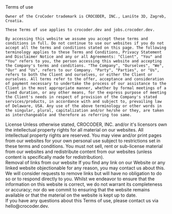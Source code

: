 


<Section style={{ paddingTop: 0, paddingBottom: "20px" }}>
  <Typography fontSize={34} element="h1" color="gray_2">Terms of use</Typography>
  <Typography element="div" fontSize={14} color="gray_11" style={{ lineHeight }}>

    Owner of the CroCoder trademark is CROCODER, INC., Lanište 3D, Zagreb, Croatia.

    These Terms of use applies to crocoder.dev and jobs.crocoder.dev.

    By accessing this website we assume you accept these terms and conditions in full. Do not continue to use our websites if you do not accept all the terms and conditions stated on this page. The following terminology applies to these Terms and Conditions, Privacy Statement and Disclaimer Notice and any or all Agreements: "Client", "You" and "You" refers to you, the person accessing this website and accepting the Company's terms and conditions. "The Company", "Ourselves", "We", "Our" and "Us", refers to our Company. "Party", "Parties", or "Us", refers to both the Client and ourselves, or either the Client or ourselves. All terms refer to the offer, acceptance and consideration of payment necessary to undertake the process of our assistance to the Client in the most appropriate manner, whether by formal meetings of a fixed duration, or any other means, for the express purpose of meeting the Client's needs in respect of provision of the Company's stated services/products, in accordance with and subject to, prevailing law of Delaware, USA. Any use of the above terminology or other words in the singular, plural, capitalization and/or he/she or they, are taken as interchangeable and therefore as referring too same.

  </Typography>
</Section>

<Section style={{ paddingTop: 0, paddingBottom: "20px" }}>
  <Typography fontSize={24} element="h2" color="gray_2">License</Typography>
  <Typography
    element="div"
    fontSize={14}
    color="gray_11"
    style={{ lineHeight }}
  >
    Unless otherwise stated, CROCODER, INC. and/or it's licensors own the
    intellectual property rights for all material on our websites. All
    intellectual property rights are reserved. You may view and/or print pages
    from our websites for your own personal use subject to restrictions set in
    these terms and conditions. You must not sell, rent or sub-license material
    from our websites and redistribute content from our websites (unless content
    is specifically made for redistribution).
  </Typography>
</Section>

<Section style={{ paddingTop: 0, paddingBottom: "20px" }}>
  <Typography fontSize={24} element="h2" color="gray_2">Removal of links from our website</Typography>
  <Typography
    element="div"
    fontSize={14}
    color="gray_11"
    style={{ lineHeight }}
  >
    If you find any link on our Website or any linked website objectionable for
    any reason, you may contact us about this. We will consider requests to
    remove links but will have no obligation to do so or to respond directly to
    you. Whilst we endeavor to ensure that the information on this website is
    correct, we do not warrant its completeness or accuracy; nor do we commit to
    ensuring that the website remains available or that the material on the
    website is kept up to date.
  </Typography>
</Section>
<Section style={{ paddingTop: 0, paddingBottom: "20px" }}>
  <Typography element="div" fontSize={14} color="gray_11" style={{ lineHeight }}>
    If you have any questions about this Terms of use, please contact us via
    hello@crocoder.dev.
  </Typography>
</Section>
<br />
<br />
<br />
<br />
<br />
<br />
<br />
<br />

